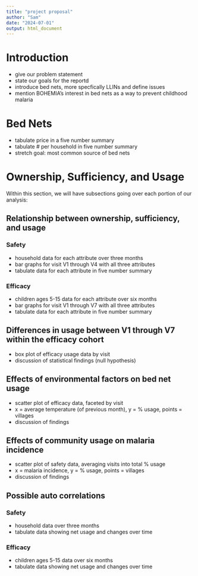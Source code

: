 ```yaml
---
title: "project proposal"
author: "Sam"
date: "2024-07-01"
output: html_document
---
```

# Introduction
- give our problem statement
- state our goals for the reportd
- introduce bed nets, more specfically LLINs and define issues
- mention BOHEMIA's interest in bed nets as a way to prevent childhood malaria 

# Bed Nets
- tabulate price in a five number summary 
- tabulate # per household in five number summary 
- stretch goal: most common source of bed nets

# Ownership, Sufficiency, and Usage
Within this section, we will have subsections going over each portion of our analysis:

## Relationship between ownership, sufficiency, and usage
### Safety
- household data for each attribute over three months 
- bar graphs for visit V1 through V4 with all three attributes
- tabulate data for each attribute in five number summary

### Efficacy
- children ages 5-15 data for each attribute over six months
- bar graphs for visit V1 through V7 with all three attributes
- tabulate data for each attribute in five number summary

## Differences in usage between V1 through V7 within the efficacy cohort
- box plot of efficacy usage data by visit
- discussion of statistical findings (null hypothesis)

## Effects of environmental factors on bed net usage
- scatter plot of efficacy data, faceted by visit
- x = average temperature (of previous month), y = % usage, points = villages
- discussion of findings 

## Effects of community usage on malaria incidence 
- scatter plot of safety data, averaging visits into total % usage
- x = malaria incidence, y = % usage, points = villages
- discussion of findings

## Possible auto correlations
### Safety
- household data over three months 
- tabulate data showing net usage and changes over time

### Efficacy
- children ages 5-15 data over six months
- tabulate data showing net usage and changes over time


